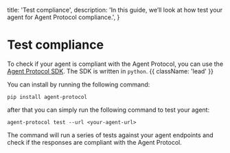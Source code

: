   title: 'Test compliance',
  description:
    'In this guide, we’ll look at how test your agent for Agent Protocol compliance.',
}

# Test compliance

To check if your agent is compliant with the Agent Protocol, you can use the [Agent Protocol SDK](https://github.com/e2b-dev/agent-protocol/sdk/python). The SDK is written in `python`. {{ className: 'lead' }}

You can install by running the following command:

```shell
pip install agent-protocol
```

after that you can simply run the following command to test your agent:

```shell
agent-protocol test --url <your-agent-url>
```

The command will run a series of tests against your agent endpoints and check if the responses are compliant with the Agent Protocol.
